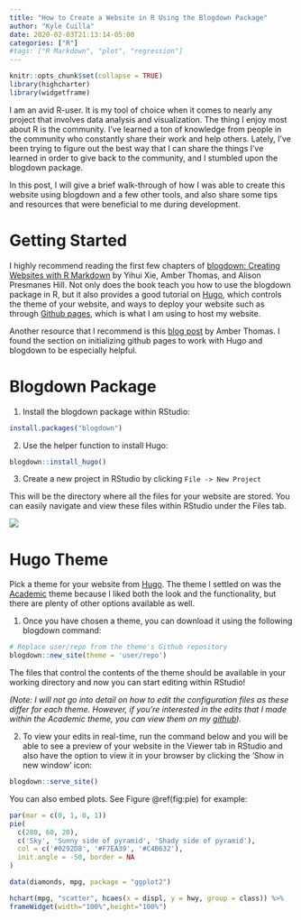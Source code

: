 ```yaml
---
title: "How to Create a Website in R Using the Blogdown Package"
author: "Kyle Cuilla"
date: 2020-02-03T21:13:14-05:00
categories: ["R"]
#tags: ["R Markdown", "plot", "regression"]
---
```


```r
knitr::opts_chunk$set(collapse = TRUE)
library(highcharter)
library(widgetframe)
```

I am an avid R-user. It is my tool of choice when it comes to nearly any project that involves data analysis and visualization. The thing I enjoy most about R is the community. I've learned a ton of knowledge from people in the community who constantly share their work and help others. Lately, I've been trying to figure out the best way that I can share the things I've learned in order to give back to the community, and I stumbled upon the blogdown package. 

In this post, I will give a brief walk-through of how I was able to create this website using blogdown and a few other tools, and also share some tips and resources that were beneficial to me during development.


# Getting Started

I highly recommend reading the first few chapters of [blogdown: Creating Websites with R Markdown](https://bookdown.org/yihui/blogdown/) by Yihui Xie, Amber Thomas, and Alison Presmanes Hill. Not only does the book teach you how to use the blogdown package in R, but it also provides a good tutorial on [Hugo](https://themes.gohugo.io/), which controls the theme of your website, and ways to deploy your website such as through [Github pages](https://pages.github.com), which is what I am using to host my website.

Another resource that I recommend is this [blog post](https://amber.rbind.io/2016/12/19/website/) by Amber Thomas. I found the section on initializing github pages to work with Hugo and blogdown to be especially helpful.


# Blogdown Package

1. Install the blogdown package within RStudio:

```r
install.packages("blogdown")

```

2. Use the helper function to install Hugo:

```r
blogdown::install_hugo()

```

3. Create a new project in RStudio by clicking `File -> New Project`

This will be the directory where all the files for your website are stored. You can easily navigate and view these files within RStudio under the Files tab.

![](/img/file_folders.PNG)


# Hugo Theme

Pick a theme for your website from [Hugo](https://themes.gohugo.io/). The theme I settled on was the [Academic](https://themes.gohugo.io/academic/) theme because I liked both the look and the functionality, but there are plenty of other options available as well.

1. Once you have chosen a theme, you can download it using the following blogdown command:

```r
# Replace user/repo from the theme's Github repository
blogdown::new_site(theme = 'user/repo')

```

The files that control the contents of the theme should be available in your working directory and now you can start editing within RStudio!

<i>(Note: I will not go into detail on how to edit the configuration files as these differ for each theme. However, if you're interested in the edits that I made within the Academic theme, you can view them on my [github](https://github.com/kcuilla/kcuilla.github.io/tree/master)).</i>

2. To view your edits in real-time, run the command below and you will be able to see a preview of your website in the Viewer tab in RStudio and also have the option to view it in your browser by clicking the 'Show in new window' icon:  

```r
blogdown::serve_site()

```




You can also embed plots. See Figure \@ref(fig:pie) for example:

```r
par(mar = c(0, 1, 0, 1))
pie(
  c(280, 60, 20),
  c('Sky', 'Sunny side of pyramid', 'Shady side of pyramid'),
  col = c('#0292D8', '#F7EA39', '#C4B632'),
  init.angle = -50, border = NA
)

data(diamonds, mpg, package = "ggplot2")

hchart(mpg, "scatter", hcaes(x = displ, y = hwy, group = class)) %>% 
frameWidget(width="100%",height="100%")
```
